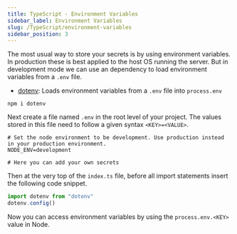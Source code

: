 ```yaml
---
title: TypeScript - Environment Variables
sidebar_label: Environment Variables
slug: /TypeScript/environment-variables
sidebar_position: 3
---
```


The most usual way to store your secrets is by using environment variables. In production these is best applied to the host OS running the server. But in development mode we can use an dependency to load environment variables from a `.env` file.

* [dotenv](https://www.npmjs.com/package/dotenv): Loads environment variables from a `.env` file into `process.env`

`npm i dotenv`

Next create a file named `.env` in the root level of your project. The values stored in this file need to follow a given syntax `<KEY>=<VALUE>`.

```text
# Set the node environment to be development. Use production instead in your production environment.
NODE_ENV=development

# Here you can add your own secrets
```

Then at the very top of the `index.ts` file, before all import statements insert the following code snippet.

```typescript
import dotenv from "dotenv"
dotenv.config()
```

Now you can access environment variables by using the `process.env.<KEY>` value in Node.
